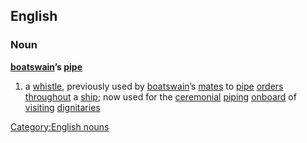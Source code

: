 ==English==
===Noun===
'''[[boatswain]]’s [[pipe]]'''

#{{nautical}} a [[whistle]], previously used by [[boatswain]]’s [[mate]]s to [[pipe]] [[order]]s [[throughout]] a [[ship]]; now used for the [[ceremonial]] [[piping]] [[onboard]] of [[visiting]] [[dignitaries]]

[[Category:English nouns]]